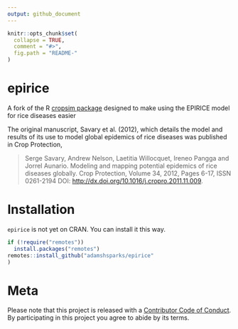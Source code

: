 ```yaml
---
output: github_document
---
```


<!-- README.md is generated from README.Rmd. Please edit that file -->

```r
knitr::opts_chunk$set(
  collapse = TRUE,
  comment = "#>",
  fig.path = "README-"
)
```

# epirice

A fork of the R [cropsim package](https://r-forge.r-project.org/R/?group_id=335) designed to make using the EPIRICE model for rice diseases easier

The original manuscript, Savary et al. (2012), which details the model and results of its use to model global epidemics of rice diseases was published in Crop Protection,

> Serge Savary, Andrew Nelson, Laetitia Willocquet, Ireneo Pangga and Jorrel
Aunario. Modeling and mapping potential epidemics of rice diseases globally.
Crop Protection, Volume 34, 2012, Pages 6-17, ISSN 0261-2194 DOI:
  [http://dx.doi.org/10.1016/j.cropro.2011.11.009](http://dx.doi.org/10.1016/j.cropro.2011.11.009).
  
# Installation

`epirice` is not yet on CRAN.
You can install it this way.

```r
if (!require("remotes"))
  install.packages("remotes")
remotes::install_github("adamshsparks/epirice"
)
```

# Meta

Please note that this project is released with a [Contributor Code of Conduct](CONDUCT.md). By participating in this project you agree to abide by its terms.
